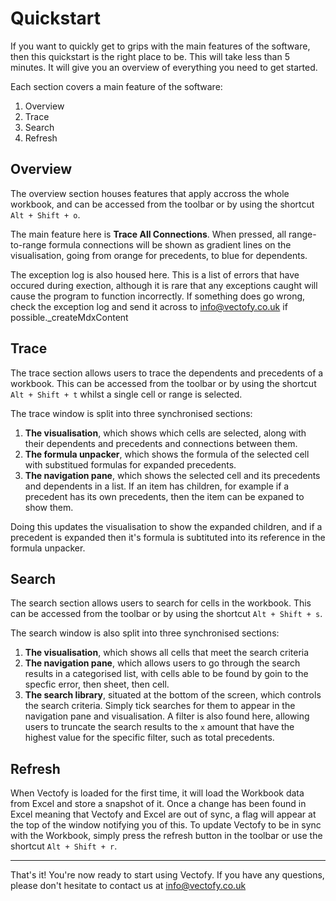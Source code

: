 # Quickstart

If you want to quickly get to grips with the main features of the software, then this quickstart is the right place to be. This will take less than 5 minutes. It will give you an overview of everything you need to get started.

Each section covers a main feature of the software:
1. Overview
2. Trace
3. Search
4. Refresh

## Overview

The overview section houses features that apply accross the whole workbook, and can be accessed from the toolbar or by using the shortcut `Alt + Shift + o`.

The main feature here is **Trace All Connections**. When pressed, all range-to-range formula connections will be shown as gradient lines on the visualisation, going from orange for precedents, to blue for dependents.

The exception log is also housed here. This is a list of errors that have occured during exection, although it is rare that any exceptions caught will cause the program to function incorrectly. If something does go wrong, check the exception log and send it across to info@vectofy.co.uk if possible._createMdxContent

## Trace

The trace section allows users to trace the dependents and precedents of a workbook. This can be accessed from the toolbar or by using the shortcut `Alt + Shift + t` whilst a single cell or range is selected.

The trace window is split into three synchronised sections:

1. **The visualisation**, which shows which cells are selected, along with their dependents and precedents and connections between them.
2. **The formula unpacker**, which shows the formula of the selected cell with substitued formulas for expanded precedents.
3. **The navigation pane**, which shows the selected cell and its precedents and dependents in a list. If an item has children, for example if a precedent has its own precedents, then the item can be expaned to show them. 

Doing this updates the visualisation to show the expanded children, and if a precedent is expanded then it's formula is subtituted into its reference in the formula unpacker.

## Search

The search section allows users to search for cells in the workbook. This can be accessed from the toolbar or by using the shortcut `Alt + Shift + s`.

The search window is also split into three synchronised sections:
1. **The visualisation**, which shows all cells that meet the search criteria
2. **The navigation pane**, which allows users to go through the search results in a categorised list, with cells able to be found by goin to the specfic error, then sheet, then cell.
3. **The search library**, situated at the bottom of the screen, which controls the search criteria. Simply tick searches for them to appear in the navigation pane and visualisation. A filter is also found here, allowing users to truncate the search results to the `x` amount that have the highest value for the specific filter, such as total precedents.

## Refresh

When Vectofy is loaded for the first time, it will load the Workbook data from Excel and store a snapshot of it. Once a change has been found in Excel meaning that Vectofy and Excel are out of sync, a flag will appear at the top of the window notifying you of this. To update Vectofy to be in sync with the Workbook, simply press the refresh button in the toolbar or use the shortcut `Alt + Shift + r`.

---

That's it! You're now ready to start using Vectofy. If you have any questions, please don't hesitate to contact us at info@vectofy.co.uk
